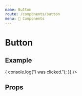 ```yaml
---
name: Button
route: /components/button
menu: 🔌 Components
---
```


# Button



## Example

<Playground>
  <SDButton
    text="Click Me!!!"
    onClick={event => {
      console.log("I was clicked.");
    }}
  />
</Playground>

## Props

<Props of={SDButton} />

